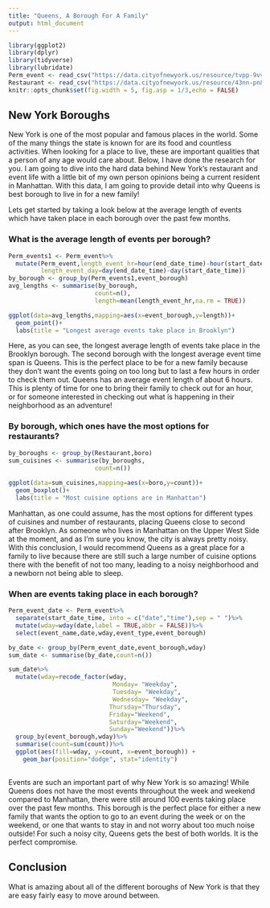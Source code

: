 ```yaml
---
title: "Queens, A Borough For A Family"
output: html_document
---
```


```r
library(ggplot2)
library(dplyr)
library(tidyverse)
library(lubridate)
Perm_event <- read_csv("https://data.cityofnewyork.us/resource/tvpp-9vvx.csv?$limit=50000")
Restaurant <- read_csv("https://data.cityofnewyork.us/resource/43nn-pn8j.csv?$limit=50000")
knitr::opts_chunk$set(fig.width = 5, fig.asp = 1/3,echo = FALSE)
```

## New York Boroughs

New York is one of the most popular and famous places in the world. Some of the many things the state is known for are its food and countless activities. When looking for a place to live, these are important qualities that a person of any age would care about. Below, I have done the research for you. I am going to dive into the hard data behind New York's restaurant and event life with a little bit of my own person opinions being a current resident in Manhattan. With this data, I am going to provide detail into why Queens is best borough to live in for a new family! 

Lets get started by taking a look below at the average length of events which have taken place in each borough over the past few months. 

### What is the average length of events per borough?

```r
Perm_events1 <- Perm_event%>%
  mutate(Perm_event,length_event_hr=hour(end_date_time)-hour(start_date_time),
         length_event_day=day(end_date_time)-day(start_date_time))
by_borough <- group_by(Perm_events1,event_borough)
avg_lengths <- summarise(by_borough,
                        count=n(),
                        length=mean(length_event_hr,na.rm = TRUE))

ggplot(data=avg_lengths,mapping=aes(x=event_borough,y=length))+
  geom_point()+
  labs(title = "Longest average events take place in Brooklyn")

```

Here, as you can see, the longest average length of events take place in the Brooklyn borough. The second borough with the longest average event time span is Queens. This is the perfect place to be for a new family because they don't want the events going on too long but to last a few hours in order to check them out. Queens has an average event length of about 6 hours. This is plenty of time for one to bring their family to check out for an hour, or for someone interested in checking out what is happening in their neighborhood as an adventure! 

### By borough, which ones have the most options for restaurants?

```r
by_boroughs <- group_by(Restaurant,boro)
sum_cuisines <- summarise(by_boroughs,
                        count=n())
          
ggplot(data=sum_cuisines,mapping=aes(x=boro,y=count))+
  geom_boxplot()+
  labs(title = "Most cuisine options are in Manhattan")              
```

Manhattan, as one could assume, has the most options for different types of cuisines and number of restaurants, placing Queens close to second after Brooklyn. As someone who lives in Manhattan on the Upper West Side at the moment, and as I'm sure you know, the city is always pretty noisy. With this conclusion, I would recommend Queens as a great place for a family to live because there are still such a large number of cuisine options there with the benefit of not too many, leading to a noisy neighborhood and a newborn not being able to sleep.

### When are events taking place in each borough?

```r
Perm_event_date <- Perm_event%>%
  separate(start_date_time, into = c("date","time"),sep = " ")%>%
  mutate(wday=wday(date,label = TRUE,abbr = FALSE))%>%
  select(event_name,date,wday,event_type,event_borough)

by_date <- group_by(Perm_event_date,event_borough,wday)
sum_date <- summarise(by_date,count=n())

sum_date%>%
  mutate(wday=recode_factor(wday,
                             Monday= "Weekday",
                             Tuesday= "Weekday",
                             Wednesday= "Weekday",
                            Thursday="Thursday",
                            Friday="Weekend",
                            Saturday="Weekend",
                            Sunday="Weekend"))%>%
  group_by(event_borough,wday)%>%
  summarise(count=sum(count))%>%
  ggplot(aes(fill=wday, y=count, x=event_borough)) + 
    geom_bar(position="dodge", stat="identity")
  
```

Events are such an important part of why New York is so amazing! While Queens does not have the most events throughout the week and weekend compared to Manhattan, there were still around 100 events taking place over the past few months. This borough is the perfect place for either a new family that wants the option to go to an event during the week or on the weekend, or one that wants to stay in and not worry about too much noise outside! For such a noisy city, Queens gets the best of both worlds. It is the perfect compromise.

## Conclusion

What is amazing about all of the different boroughs of New York is that they are easy fairly easy to move around between. 

